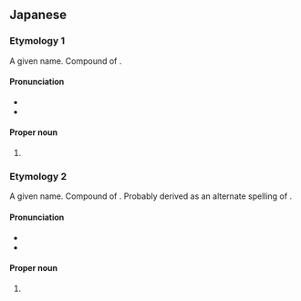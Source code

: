 ==Japanese==
{{ja-kanjitab|桃|果}}

===Etymology 1===
A given name. Compound of {{compound|lang=ja|sort=ももか|桃|tr1=momo|t1=peach|pos1={{l|ja|sc=Latn|訓読み|''kun'yomi''}}|果|tr2=ka|t2=fruit|pos2={{l|ja|sc=Latn|音読み|''on'yomi''}}}}.

====Pronunciation====
* {{l|ja|sc=Latn|湯桶読み|Yutōyomi}}
* {{IPA|lang=ja|[mo̞mo̞ka̠]}}

====Proper noun====
{{ja-pos|proper|ももか}}

# {{given name|female|lang=ja|sort=ももか}}

===Etymology 2===
A given name. Compound of {{compound|lang=ja|sort=とうか|桃|tr1=tō|t1=peach|pos1={{l|ja|sc=Latn|音読み|''on'yomi''}}|果|tr2=ka|t2=fruit|pos2={{l|ja|sc=Latn|音読み|''on'yomi''}}}}. Probably derived as an alternate spelling of {{m|ja|桃花|tr=tōka||peach blossom}}.

====Pronunciation====
* {{l|ja|sc=Latn|音読み|On'yomi}}
* {{IPA|lang=ja|[to̞ːka̠]}}

====Proper noun====
{{ja-pos|proper|とうか}}

# {{given name|female|lang=ja|sort=とうか}}